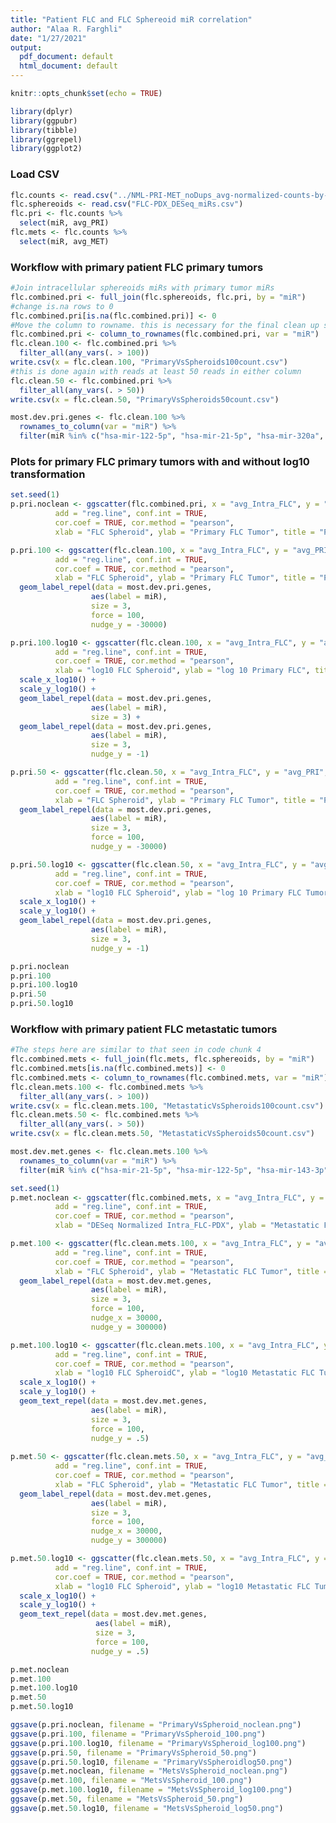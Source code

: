 ```yaml
---
title: "Patient FLC and FLC Sphereoid miR correlation"
author: "Alaa R. Farghli"
date: "1/27/2021"
output:
  pdf_document: default
  html_document: default
---
```


```r
knitr::opts_chunk$set(echo = TRUE)
```

```r
library(dplyr)
library(ggpubr) 
library(tibble)
library(ggrepel)
library(ggplot2)
```
### Load CSV
```r
flc.counts <- read.csv("../NML-PRI-MET_noDups_avg-normalized-counts-by-group.csv")
flc.sphereoids <- read.csv("FLC-PDX_DESeq_miRs.csv")
flc.pri <- flc.counts %>% 
  select(miR, avg_PRI)
flc.mets <- flc.counts %>% 
  select(miR, avg_MET)
```

### Workflow with primary patient FLC primary tumors 
```r
#Join intracellular sphereoids miRs with primary tumor miRs
flc.combined.pri <- full_join(flc.sphereoids, flc.pri, by = "miR")
#change is.na rows to 0
flc.combined.pri[is.na(flc.combined.pri)] <- 0
#Move the column to rowname. this is necessary for the final clean up step of removing rows that contain at least 100 reads in either column
flc.combined.pri <- column_to_rownames(flc.combined.pri, var = "miR")
flc.clean.100 <- flc.combined.pri %>% 
  filter_all(any_vars(. > 100)) 
write.csv(x = flc.clean.100, "PrimaryVsSpheroids100count.csv")
#this is done again with reads at least 50 reads in either column
flc.clean.50 <- flc.combined.pri %>% 
  filter_all(any_vars(. > 50))
write.csv(x = flc.clean.50, "PrimaryVsSpheroids50count.csv")
```

```r
most.dev.pri.genes <- flc.clean.100 %>% 
  rownames_to_column(var = "miR") %>% 
  filter(miR %in% c("hsa-mir-122-5p", "hsa-mir-21-5p", "hsa-mir-320a", "hsa-mir-192-5p", "hsa-mir-126-3p_+_2", "hsa-mir-323a-3p_-_1", "hsa-mir-654-3p", "hsa-mir-122-5p", "hsa-mir-204-5p", "hsa-mir-409-3p_-_1", "hsa-mir-5701-2_+_3", "hsa-mir-888-5p", "hsa-mir-892a", "hsa-mir-1248_+_1"))
```

### Plots for primary FLC primary tumors with and without log10 transformation
```r
set.seed(1)
p.pri.noclean <- ggscatter(flc.combined.pri, x = "avg_Intra_FLC", y = "avg_PRI", 
          add = "reg.line", conf.int = TRUE, 
          cor.coef = TRUE, cor.method = "pearson",
          xlab = "FLC Spheroid", ylab = "Primary FLC Tumor", title = "Primary FLC tumor miRS vs FLC-PDX miRs")

p.pri.100 <- ggscatter(flc.clean.100, x = "avg_Intra_FLC", y = "avg_PRI", 
          add = "reg.line", conf.int = TRUE, 
          cor.coef = TRUE, cor.method = "pearson",
          xlab = "FLC Spheroid", ylab = "Primary FLC Tumor", title = "Primary FLC tumor miRs vs FLC Sphereoid miRs - 100+ reads in at least one sample") +
  geom_label_repel(data = most.dev.pri.genes,
                  aes(label = miR),
                  size = 3,
                  force = 100,
                  nudge_y = -30000)

p.pri.100.log10 <- ggscatter(flc.clean.100, x = "avg_Intra_FLC", y = "avg_PRI", 
          add = "reg.line", conf.int = TRUE, 
          cor.coef = TRUE, cor.method = "pearson",
          xlab = "log10 FLC Spheroid", ylab = "log 10 Primary FLC", title = "log10(Primary FLC tumor miRs vs FLC Sphereoid miRs) 100+ reads in at least one sample") +
  scale_x_log10() +
  scale_y_log10() +
  geom_label_repel(data = most.dev.pri.genes,
                  aes(label = miR),
                  size = 3) +
  geom_label_repel(data = most.dev.pri.genes,
                  aes(label = miR),
                  size = 3,
                  nudge_y = -1)

p.pri.50 <- ggscatter(flc.clean.50, x = "avg_Intra_FLC", y = "avg_PRI", 
          add = "reg.line", conf.int = TRUE, 
          cor.coef = TRUE, cor.method = "pearson",
          xlab = "FLC Spheroid", ylab = "Primary FLC Tumor", title = "Primary FLC tumor miRs vs FLC Sphereoid miRs - 50+ reads in at least one sample") +
  geom_label_repel(data = most.dev.pri.genes,
                  aes(label = miR),
                  size = 3,
                  force = 100,
                  nudge_y = -30000)

p.pri.50.log10 <- ggscatter(flc.clean.50, x = "avg_Intra_FLC", y = "avg_PRI", 
          add = "reg.line", conf.int = TRUE, 
          cor.coef = TRUE, cor.method = "pearson",
          xlab = "log10 FLC Spheroid", ylab = "log 10 Primary FLC Tumor", title = "log10(Primary FLC tumor miRs vs DESeq_FLC Spheroid miRs) 50+ reads in at least one sample") +
  scale_x_log10() +
  scale_y_log10() +
  geom_label_repel(data = most.dev.pri.genes,
                  aes(label = miR),
                  size = 3,
                  nudge_y = -1)

p.pri.noclean
p.pri.100
p.pri.100.log10
p.pri.50
p.pri.50.log10
```

### Workflow with primary patient FLC metastatic tumors
```r
#The steps here are similar to that seen in code chunk 4
flc.combined.mets <- full_join(flc.mets, flc.sphereoids, by = "miR")
flc.combined.mets[is.na(flc.combined.mets)] <- 0
flc.combined.mets <- column_to_rownames(flc.combined.mets, var = "miR")
flc.clean.mets.100 <- flc.combined.mets %>% 
  filter_all(any_vars(. > 100)) 
write.csv(x = flc.clean.mets.100, "MetastaticVsSpheroids100count.csv")
flc.clean.mets.50 <- flc.combined.mets %>% 
  filter_all(any_vars(. > 50)) 
write.csv(x = flc.clean.mets.50, "MetastaticVsSpheroids50count.csv")
```

```r
most.dev.met.genes <- flc.clean.mets.100 %>% 
  rownames_to_column(var = "miR") %>% 
  filter(miR %in% c("hsa-mir-21-5p", "hsa-mir-122-5p", "hsa-mir-143-3p","hsa-mir-26a-1-5p" , "hsa-mir-320a", "hsa-mir-192-5p", "hsa-mir-892a", "hsa-mir-888-5p", "hsa-mir-5701-1_+_3", "hsa-mir-5701-2_+_3", "hsa-mir-1248_+_1", "hsa-mir-423-5p_+_1", "hsa-mir-9-2-5p", "hsa-mir-9-3-5p"))
```


```r
set.seed(1)
p.met.noclean <- ggscatter(flc.combined.mets, x = "avg_Intra_FLC", y = "avg_MET", 
          add = "reg.line", conf.int = TRUE, 
          cor.coef = TRUE, cor.method = "pearson",
          xlab = "DESeq Normalized Intra_FLC-PDX", ylab = "Metastatic FLC Tumor", title = "Primary FLC tumor miRS vs FLC miRs")

p.met.100 <- ggscatter(flc.clean.mets.100, x = "avg_Intra_FLC", y = "avg_MET", 
          add = "reg.line", conf.int = TRUE, 
          cor.coef = TRUE, cor.method = "pearson",
          xlab = "FLC Spheroid", ylab = "Metastatic FLC Tumor", title = "Metastatic FLC tumor miRs vs FLC sphereoids miRs - 100+ reads in at least one sample") +
  geom_label_repel(data = most.dev.met.genes,
                  aes(label = miR),
                  size = 3,
                  force = 100,
                  nudge_x = 30000,
                  nudge_y = 300000)

p.met.100.log10 <- ggscatter(flc.clean.mets.100, x = "avg_Intra_FLC", y = "avg_MET", 
          add = "reg.line", conf.int = TRUE, 
          cor.coef = TRUE, cor.method = "pearson",
          xlab = "log10 FLC SpheroidC", ylab = "log10 Metastatic FLC Tumor", title = "log10(Metastatic FLC tumor miRs vs _FLC sphereoids miRs) 100+ reads in at least one sample") +
  scale_x_log10() +
  scale_y_log10() +
  geom_text_repel(data = most.dev.met.genes,
                  aes(label = miR),
                  size = 3,
                  force = 100,
                  nudge_y = .5)
  
p.met.50 <- ggscatter(flc.clean.mets.50, x = "avg_Intra_FLC", y = "avg_MET", 
          add = "reg.line", conf.int = TRUE, 
          cor.coef = TRUE, cor.method = "pearson",
          xlab = "FLC Spheroid", ylab = "Metastatic FLC Tumor", title = "Metastatic FLC tumor miRs vs FLC sphereoids miRs - 50+ reads in at least one sample") +
  geom_label_repel(data = most.dev.met.genes,
                  aes(label = miR),
                  size = 3,
                  force = 100,
                  nudge_x = 30000,
                  nudge_y = 300000)

p.met.50.log10 <- ggscatter(flc.clean.mets.50, x = "avg_Intra_FLC", y = "avg_MET", 
          add = "reg.line", conf.int = TRUE, 
          cor.coef = TRUE, cor.method = "pearson",
          xlab = "log10 FLC Spheroid", ylab = "log10 Metastatic FLC Tumor", title = "log10(Metastatic FLC tumor miRs vs _FLC sphereoids miRs) 50+ reads in at least one sample") +
  scale_x_log10() +
  scale_y_log10() +
  geom_text_repel(data = most.dev.met.genes,
                   aes(label = miR),
                   size = 3,
                   force = 100,
                  nudge_y = .5)

p.met.noclean
p.met.100
p.met.100.log10
p.met.50
p.met.50.log10
```



```r
ggsave(p.pri.noclean, filename = "PrimaryVsSpheroid_noclean.png")
ggsave(p.pri.100, filename = "PrimaryVsSpheroid_100.png")
ggsave(p.pri.100.log10, filename = "PrimaryVsSpheroid_log100.png")
ggsave(p.pri.50, filename = "PrimaryVsSpheroid_50.png")
ggsave(p.pri.50.log10, filename = "PrimaryVsSpheroidlog50.png")
ggsave(p.met.noclean, filename = "MetsVsSpheroid_noclean.png")
ggsave(p.met.100, filename = "MetsVsSpheroid_100.png")
ggsave(p.met.100.log10, filename = "MetsVsSpheroid_log100.png")
ggsave(p.met.50, filename = "MetsVsSpheroid_50.png")
ggsave(p.met.50.log10, filename = "MetsVsSpheroid_log50.png")
```



